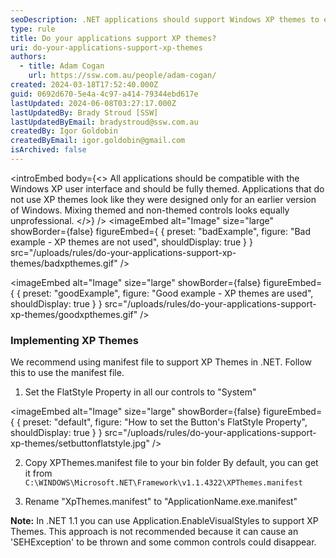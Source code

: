 ```yaml
---
seoDescription: .NET applications should support Windows XP themes to ensure a professional and consistent user interface.
type: rule
title: Do your applications support XP themes?
uri: do-your-applications-support-xp-themes
authors:
  - title: Adam Cogan
    url: https://ssw.com.au/people/adam-cogan/
created: 2024-03-18T17:52:40.000Z
guid: 0692d670-5e4a-4c97-a414-79344ebd617e
lastUpdated: 2024-06-08T03:27:17.000Z
lastUpdatedBy: Brady Stroud [SSW]
lastUpdatedByEmail: bradystroud@ssw.com.au
createdBy: Igor Goldobin
createdByEmail: igor.goldobin@gmail.com
isArchived: false
---
```


<introEmbed
  body={<>
All applications should be compatible with the Windows XP user interface and should be fully themed. Applications that do not use XP themes look like they were designed only for an earlier version of Windows. Mixing themed and non-themed controls looks equally unprofessional.
  </>}
/>
<imageEmbed
  alt="Image"
  size="large"
  showBorder={false}
  figureEmbed={ {
    preset: "badExample",
    figure: "Bad example - XP themes are not used",
    shouldDisplay: true
  } }
  src="/uploads/rules/do-your-applications-support-xp-themes/badxpthemes.gif"
/>

<imageEmbed
  alt="Image"
  size="large"
  showBorder={false}
  figureEmbed={ {
    preset: "goodExample",
    figure: "Good example - XP themes are used",
    shouldDisplay: true
  } }
  src="/uploads/rules/do-your-applications-support-xp-themes/goodxpthemes.gif"
/>

### Implementing XP Themes

We recommend using manifest file to support XP Themes in .NET. Follow this to use the manifest file.

1. Set the FlatStyle Property in all our controls to "System"

   
<imageEmbed
  alt="Image"
  size="large"
  showBorder={false}
  figureEmbed={ {
    preset: "default",
    figure: "How to set the Button's FlatStyle Property",
    shouldDisplay: true
  } }
  src="/uploads/rules/do-your-applications-support-xp-themes/setbuttonflatstyle.jpg"
/>

2. Copy XPThemes.manifest file to your bin folder
   By default, you can get it from `C:\WINDOWS\Microsoft.NET\Framework\v1.1.4322\XPThemes.manifest`

3. Rename "XpThemes.manifest" to "ApplicationName.exe.manifest"

**Note:** In .NET 1.1 you can use Application.EnableVisualStyles to support XP Themes. This approach is not recommended because it can cause an 'SEHException' to be thrown and some common controls could disappear.
